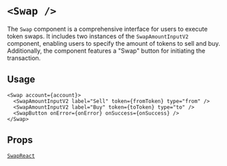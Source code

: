 
# `<Swap />`

The `Swap` component is a comprehensive interface for users to execute token swaps. It includes two instances of the `SwapAmountInputV2` component, enabling users to specify the amount of tokens to sell and buy. Additionally, the component features a "Swap" button for initiating the transaction.

## Usage

```tsx [code]
<Swap account={account}>
  <SwapAmountInputV2 label="Sell" token={fromToken} type="from" />
  <SwapAmountInputV2 label="Buy" token={toToken} type="to" />
  <SwapButton onError={onError} onSuccess={onSuccess} />
</Swap>
```

<App>
  <Swap>
    <SwapAmountInputV2
      label="Sell"
      token={{
        name: 'Ethereum',
        address: '',
        symbol: 'ETH',
        decimals: 18,
        image: 'https://wallet-api-production.s3.amazonaws.com/uploads/tokens/eth_288.png',
        chainId: 8453,
      }}
      type="from"
    />
    <SwapAmountInputV2
      label="Buy"
      token={{
        name: 'USDC',
        address: '0x833589fcd6edb6e08f4c7c32d4f71b54bda02913',
        symbol: 'USDC',
        decimals: 6,
        image:
          'https://d3r81g40ycuhqg.cloudfront.net/wallet/wais/44/2b/442b80bd16af0c0d9b22e03a16753823fe826e5bfd457292b55fa0ba8c1ba213-ZWUzYjJmZGUtMDYxNy00NDcyLTg0NjQtMWI4OGEwYjBiODE2',
        chainId: 8453,
      }}
      type="to"
    />
    <SwapButton />
  </Swap>
</App>

## Props

[`SwapReact`](/swap/types#SwapReact)
